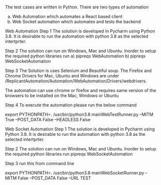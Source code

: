 The test cases are written in Python. There are two types of automation

a) Web Automation which automates a React based client
b) Web Socket automation which automates and tests the backend


Web Automation
Step 1
The solution is developed in Pycharm using Python 3.8. It is desirable to run the automation with python 3.8 as the selected intertprter.

Step 2
The solution can run on Windows, Mac and Ubuntu. Inorder to setup the required python libraries run
a) pipreqs WebAutomation
b) pipreqs WebSocketAutomation

Step 3
The Solution is uses Selenium and Beautiful soup. The Firefox and Chrome Drivers for Mac, Ubuntu and Windows are under /ReplicantAutomation/Automation/WebAutomation/Drivers/webdrivers.

The automation can use chrome  or firefox and requires same version of the browsers to be installed on the Mac, Windows or Ubuntu

Step 4
To execute the automation please run the below command

export PYTHONPATH=.
/usr/bin/python3.8 mainWebTestRunner.py --MITM True --POST_DATA False --HEADLESS False

Web Socket Automation
Step 1
The solution is developed in Pycharm using Python 3.8. It is desirable to run the automation with python 3.8 as the selected intertprter.

Step 2
The solution can run on Windows, Mac and Ubuntu. Inorder to setup the required python libraries run
pipreqs WebSocketAutomation

Step 3
run this from command line

export PYTHONPATH=.
/usr/bin/python3.8 mainWebSocketRunner.py --MITM False --POST_DATA False --URL TEST